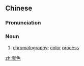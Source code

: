 ==Chinese==
{{zh-forms}}

===Pronunciation===
{{zh-pron
|m=tàoshǎi
|c=tou3 sik1
|mn=qz:thò-siak/xm,zz:thò-sek
|cat=n
}}

===Noun===
{{zh-noun}}

# {{lb|zh|printing}} [[chromatography]]; [[color]] [[process]]

[[zh:套色]]